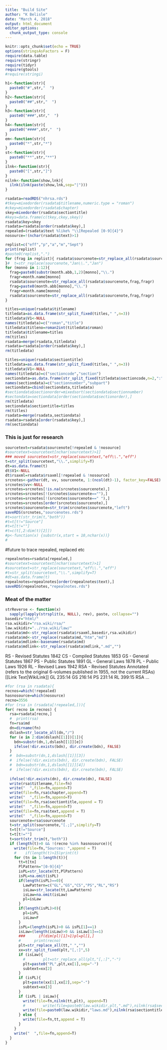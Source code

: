 ```yaml
---
title: "Build Site"
author: "K Belisle"
date: "March 4, 2018"
output: html_document
editor_options: 
  chunk_output_type: console
---
```


```r
knitr::opts_chunk$set(echo = TRUE)
options(stringsAsFactors = F)
require(data.table)
require(stringr)
require(tidyr)
require(gtools)
#require(stringi)

```

```r
h1<-function(str){
  paste0("#",str,"  ")
}
h2<-function(str){
  paste0("##",str,"  ")
}
h3<-function(str){
  paste0("###",str,"  ")
}
h4<-function(str){
  paste0("####",str,"  ")
}
em<-function(str){
  paste0("*",str,"*")
}
st<-function(str){
  paste0("**",str,"**")
}
ilnk<-function(str){
  paste0("[",str,"]")
}
nilnk<-function(show,lnk){
  ilnk(ilnk(paste(show,lnk,sep="|")))
}


```


```r
rsadata=readRDS("nhrsa.rds")
#tkey=mixedorder(rsadata$titlename,numeric.type = "roman")
#ckey=mixedorder(rsadata$chapter)
skey=mixedorder(rsadata$sectiontitle)
#keys=data.frame(c(tkey,ckey,skey))
rsadata$key=skey
rsadata=rsadata[order(rsadata$key),]
repealed=(rsadata$text %like% "\\[Repealed [0-9]{4}")
nosource=!(nchar(rsadata$text)>1)
```

```r
replist=c("eff","p","a","m","Sept")
print(replist)
#paste0(replist,".")
for (frag in replist){ rsadata$sourcenote=str_replace_all(rsadata$sourcenote,paste0(frag,"\\."),frag)
}#  t=str_replace(sourcenote,"Jan\\.","Jan")
for (monno in 1:12){
  frag=paste0(substr(month.abb,1,2)[monno],"\\.")
  fragr=month.name[monno]
  rsadata$sourcenote=str_replace_all(rsadata$sourcenote,frag,fragr)
  frag=paste0(month.abb[monno],"\\.")
  fragr=month.name[monno]
  rsadata$sourcenote=str_replace_all(rsadata$sourcenote,frag,fragr)
}  

```


```r
titles=unique(rsadata$titlename)
titledata=as.data.frame(str_split_fixed(titles," ",n=3))
titledata$V1<-NULL
names(titledata)=c("roman","title")
titledata$titleno=roman2int(titledata$roman)
titledata$titlename=titles
rm(titles)
rsadata=merge(rsadata,titledata)
rsadata=rsadata[order(rsadata$key),]
rm(titledata)
```

```r
titles=unique(rsadata$sectiontitle)
titledata=as.data.frame(str_split_fixed(titles," ",n=3))
titledata$V1<-NULL
names(titledata)=c("sectioncode","section")
sectiondata=as.data.frame(str_split_fixed(titledata$sectioncode,n=2,":"))
names(sectiondata)=c("sectionnumber","subpart")
sectiondata=cbind(sectiondata,titledata)
#sectiondata$sectionorder=mixedsort(sectiondata$sectionnumber)
#sectondata=sectiondata[order(sectiondata$sectionorder),]
rm(titledata)
sectiondata$sectiontitle=titles
rm(titles)
rsadata=merge(rsadata,sectiondata)
rsadata=rsadata[order(rsadata$key),]
rm(sectiondata)
```

### This is just for research

```r
sourcetext=rsadata$sourcenote[!repealed & !nosource]
#sourcetext=sourcetext[nchar(sourcetext)>1]
### moved sourcetext=str_replace(sourcetext,"eff\\.","eff")
t=str_split(sourcetext,"\\.",simplify=T)
dt=as.data.frame(t)
dt$V1<-NULL
dt$rsaxml=rsadata$rsaxml[!repealed & !nosource]
srcnotes<-gather(dt, vv, sourcenote, 1:(ncol(dt)-1), factor_key=FALSE)
srcnotes$vv<-NULL
srcnotes=srcnotes[!is.na(srcnotes$sourcenote),]
srcnotes=srcnotes[!(srcnotes$sourcenote==""),]
srcnotes=srcnotes[!(srcnotes$sourcenote==" "),]
srcnotes=srcnotes[order(srcnotes$sourcenote),]
srcnotes$sourcenote=str_trim(srcnotes$sourcenote,"left")
saveRDS(srcnotes,"sourcenotes.rds")
#t=sort(str_trim(t,"both"))
#t=t[t!="Source"]
#t=t[t!=""]
#t=c(t[,2:dim(t)[2]])
#p<-function(x) {substr(x,start = 10,nchar(x))}
#
```
#future to trace repealed, replaced etc

```r
repealnotes=rsadata[repealed,]
#sourcetext=sourcetext[nchar(sourcetext)>1]
#sourcetext=str_replace(sourcetext,"eff\\.","eff")
#t=str_split(sourcetext,"\\.",simplify=T)
#dt=as.data.frame(t)
repealnotes=repealnotes[order(repealnotes$text),]
saveRDS(repealnotes,"repealnotes.rds")

```
### Meat of the matter

```r
strReverse <- function(x)
  sapply(lapply(strsplit(x, NULL), rev), paste, collapse="")
basedir="html/"
rsa.wikidir="rsa.wiki/rsa/"
law.wikidir="../rsa.wiki/law/"
rsadata$md<-str_replace(rsadata$rsaxml,basedir,rsa.wikidir)
rsadata$md<-str_replace(rsadata$md,"htm","md")
rsadata$mdlink<-basename(rsadata$md)
rsadata$mdlink<-str_replace(rsadata$mdlink,".md","")

```
RS - Revised Statutes 1842
CS - Compiled Statutes 1853
GS - General Statutes 1867
PS - Public Statutes 1891
GL - General Laws 1878
PL - Public Laws 1926
RL - Revised Laws 1942 
RSA - Revised Statutes Annotated (refers to the original 6-volumes published in 1955, not the current
RSAs)
[[Link Text|WikiLink]]
GL 235:14
GS 216:14
PS 231:14
RL 399:15
RSA ...
```r
#for (rsa in rsadata){
recnos=which(!repealed)
hasnosource=which(nosource)
recno=3556
#for (rsa in (rsadata[!repealed,])){
for( recno in recnos) {
  rsa=rsadata[recno,]
  #  print(rsa)
  fn=rsa$md
  dn=dirname(fn)
  dslash=str_locate_all(dn,"/")
  for (e in 2:dim(dslash[[1]])[1]){
    bdn=substr(dn,1,dslash[[1]][e])
    ifelse(!dir.exists(bdn), dir.create(bdn), FALSE)
  }
  #  bdn=substr(dn,1,dslash[[1]][3])
  #  ifelse(!dir.exists(bdn), dir.create(bdn), FALSE)
  #  bdn=substr(dn,1,dslash[[1]][4])
  #  ifelse(!dir.exists(bdn), dir.create(bdn), FALSE)
  
  ifelse(!dir.exists(dn), dir.create(dn), FALSE)
  write(rsa$titlename,file=fn)
  write("  ",file=fn,append=T)
  write(file=fn,rsa$chapter,append=T)
  write("  ",file=fn,append=T)
  write(file=fn,rsa$sectiontitle,append = T)
  write("  ",file=fn,append=T)
  write(file=fn,rsa$text,append = T)
  write("  ",file=fn,append=T)
  sourcenote=rsa$sourcenote
  t=str_split(sourcenote,"[.;]",simplify=T)
  t=t[t!="Source"]
  t=t[t!=""]
  t=sort(str_trim(t,"both"))
  if (length(t)>0 && !(recno %in% hasnosource)){
    write(file=fn,"Sources: ",append = T)
    #    if(length(t)>15)print(t)
    for (tn in 1:length(t)){
      tt=t[tn]
      PlPattern="[0-9]{4}"
      isPL=str_locate(tt,PlPattern)
      isPL=na.omit(isPL)
      if(length(isPL)==0){
        LawPattern=c("GL","GS","CS","PS","RL","RS")
        isLaw=str_locate(tt,LawPattern)
        isLaw=na.omit(isLaw)
        pl=isLaw
      }
      if(length(isPL)>0){
        pl=isPL
        isLaw=F
      }
      isPL=(length(isPL)>0 && isPL[1]==1) 
      isLaw=(length(isLaw)>0 && isLaw[1]==1)
      ###      if(dim(pl)[1]>1)pl=pl[1,]
      #      print(recno)
      plt=str_replace_all(tt," ","")
      xx=str_split_fixed(plt,"[,:]",5)
      if (isLaw){
        #        plt=str_replace_all(plt,"[,:]","-")
        plt=paste0("PL",plt,xx[1],sep="-")
        subtext=xx[2]
      }
      if (isPL){
        plt=paste(xx[1],xx[2],sep="-")
        subtext=xx[3]
      }
      if (isPL | isLaw){
        write(file=fn,nilnk(tt,plt), append=T)
        #        write(file=paste0(law.wikidir,plt,".md"),nilnk(rsa$sectiontitle,rsa$mdlink))
        write(file=paste0(law.wikidir,"laws.md"),nilnk(rsa$sectiontitle,rsa$mdlink))
      } else {
        write(file=fn,tt,append = T)
      }      
    } 
    write("  ",file=fn,append=T)
  }
}


```

